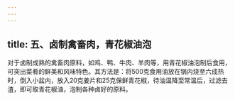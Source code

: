 ```yaml
---
---
---
```

title: 五、卤制禽畜肉，青花椒油泡
---




对于卤制成熟的禽畜肉原料，如鸡、鸭、牛肉、羊肉等，用青花椒油泡制后食用，可突出菜肴的鲜美和风味特色。其方法是：将500克食用油放在锅内烧至六成热时，倒入小盆内，放入20克姜片和25克保鲜青花椒，待油温降至常温后，过滤去渣，即可取青花椒油，泡制各种卤好的原料。